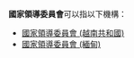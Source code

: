 '''國家領導委員會'''可以指以下機構：
* [[國家領導委員會_(越南共和國)|國家領導委員會 (越南共和國)]]
* [[國家領導委員會_(緬甸)|國家領導委員會 (緬甸)]]

{{Disambig|Cat=七字组织机构消歧义}}